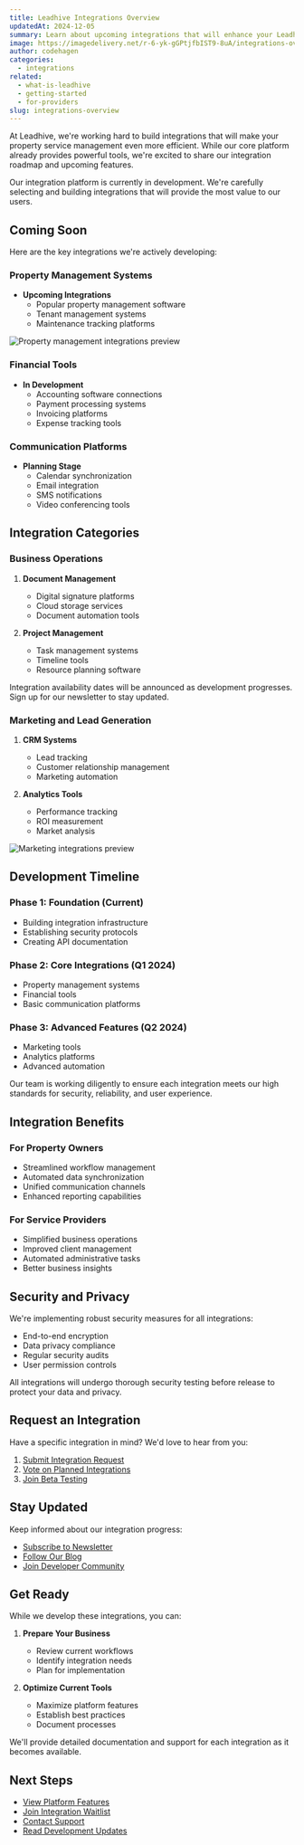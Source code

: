 ```yaml
---
title: Leadhive Integrations Overview
updatedAt: 2024-12-05
summary: Learn about upcoming integrations that will enhance your Leadhive experience and streamline your property service management.
image: https://imagedelivery.net/r-6-yk-gGPtjfbIST9-8uA/integrations-overview/public
author: codehagen
categories:
  - integrations
related:
  - what-is-leadhive
  - getting-started
  - for-providers
slug: integrations-overview
---
```


At Leadhive, we're working hard to build integrations that will make your property service management even more efficient. While our core platform already provides powerful tools, we're excited to share our integration roadmap and upcoming features.

<Note variant="info">
  Our integration platform is currently in development. We're carefully selecting and building integrations that will provide the most value to our users.
</Note>

## Coming Soon

Here are the key integrations we're actively developing:

### Property Management Systems
- **Upcoming Integrations**
  - Popular property management software
  - Tenant management systems
  - Maintenance tracking platforms

<Image
  alt="Property management integrations preview"
  src="https://imagedelivery.net/r-6-yk-gGPtjfbIST9-8uA/integrations-property/public"
  width={1200}
  height={600}
/>

### Financial Tools
- **In Development**
  - Accounting software connections
  - Payment processing systems
  - Invoicing platforms
  - Expense tracking tools

### Communication Platforms
- **Planning Stage**
  - Calendar synchronization
  - Email integration
  - SMS notifications
  - Video conferencing tools

## Integration Categories

### Business Operations
1. **Document Management**
   - Digital signature platforms
   - Cloud storage services
   - Document automation tools

2. **Project Management**
   - Task management systems
   - Timeline tools
   - Resource planning software

<Note variant="warning">
  Integration availability dates will be announced as development progresses. Sign up for our newsletter to stay updated.
</Note>

### Marketing and Lead Generation
1. **CRM Systems**
   - Lead tracking
   - Customer relationship management
   - Marketing automation

2. **Analytics Tools**
   - Performance tracking
   - ROI measurement
   - Market analysis

<Image
  alt="Marketing integrations preview"
  src="https://imagedelivery.net/r-6-yk-gGPtjfbIST9-8uA/integrations-marketing/public"
  width={1200}
  height={600}
/>

## Development Timeline

### Phase 1: Foundation (Current)
- Building integration infrastructure
- Establishing security protocols
- Creating API documentation

### Phase 2: Core Integrations (Q1 2024)
- Property management systems
- Financial tools
- Basic communication platforms

### Phase 3: Advanced Features (Q2 2024)
- Marketing tools
- Analytics platforms
- Advanced automation

<Note variant="success">
  Our team is working diligently to ensure each integration meets our high standards for security, reliability, and user experience.
</Note>

## Integration Benefits

### For Property Owners
- Streamlined workflow management
- Automated data synchronization
- Unified communication channels
- Enhanced reporting capabilities

### For Service Providers
- Simplified business operations
- Improved client management
- Automated administrative tasks
- Better business insights

## Security and Privacy

We're implementing robust security measures for all integrations:

- End-to-end encryption
- Data privacy compliance
- Regular security audits
- User permission controls

<Note variant="warning">
  All integrations will undergo thorough security testing before release to protect your data and privacy.
</Note>

## Request an Integration

Have a specific integration in mind? We'd love to hear from you:

1. [Submit Integration Request](/)
2. [Vote on Planned Integrations](/)
3. [Join Beta Testing](/)

## Stay Updated

Keep informed about our integration progress:

- [Subscribe to Newsletter](/)
- [Follow Our Blog](/)
- [Join Developer Community](/)

<Quote
  author="Alex Thompson"
  title="CTO"
  company="Leadhive"
  text="We're building an integration ecosystem that will revolutionize how property services are managed. Our focus is on creating seamless connections that add real value for our users."
/>

## Get Ready

While we develop these integrations, you can:

1. **Prepare Your Business**
   - Review current workflows
   - Identify integration needs
   - Plan for implementation

2. **Optimize Current Tools**
   - Maximize platform features
   - Establish best practices
   - Document processes

<Note variant="info">
  We'll provide detailed documentation and support for each integration as it becomes available.
</Note>

## Next Steps

- [View Platform Features](/)
- [Join Integration Waitlist](/)
- [Contact Support](/)
- [Read Development Updates](/) 